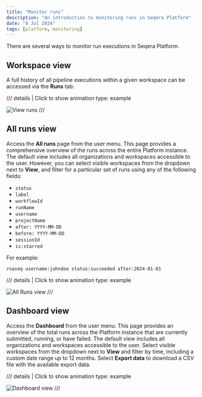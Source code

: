 ```yaml
---
title: "Monitor runs"
description: "An introduction to monitoring runs in Seqera Platform"
date: "8 Jul 2024"
tags: [platform, monitoring]
---
```



There are several ways to monitor run executions in Seqera Platform.

## Workspace view

A full history of all pipeline executions within a given workspace can be accessed via the **Runs** tab:


/// details | Click to show animation
    type: example
    
![View runs](assets/sp-cloud-view-all-runs.gif)
///

## All runs view

Access the **All runs** page from the user menu. This page provides a comprehensive overview of the runs across the entire Platform instance. The default view includes all organizations and workspaces accessible to the user. However, you can select visible workspaces from the dropdown next to **View**, and filter for a particular set of runs using any of the following fields:

- `status`
- `label`
- `workflowId`
- `runName`
- `username`
- `projectName`
- `after: YYYY-MM-DD`
- `before: YYYY-MM-DD`
- `sessionId`
- `is:starred`

For example:

```
rnaseq username:johndoe status:succeeded after:2024-01-01
```


/// details | Click to show animation
    type: example

![All Runs view](assets/all_runs_view.gif)
///

## Dashboard view

Access the **Dashboard** from the user menu. This page provides an overview of the total runs across the Platform instance that are currently submitted, running, or have failed. The default view includes all organizations and workspaces accessible to the user. Select visible workspaces from the dropdown next to **View** and filter by time, including a custom date range up to 12 months. Select **Export data** to download a CSV file with the available export data.


/// details | Click to show animation
    type: example

![Dashboard view](./assets/dashboard_view.gif)
///